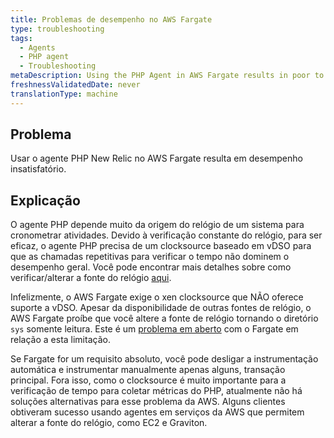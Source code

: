 ```yaml
---
title: Problemas de desempenho no AWS Fargate
type: troubleshooting
tags:
  - Agents
  - PHP agent
  - Troubleshooting
metaDescription: Using the PHP Agent in AWS Fargate results in poor to unacceptable performance due to the clocksource.
freshnessValidatedDate: never
translationType: machine
---
```


## Problema

Usar o agente PHP New Relic no AWS Fargate resulta em desempenho insatisfatório.

## Explicação

O agente PHP depende muito da origem do relógio de um sistema para cronometrar atividades. Devido à verificação constante do relógio, para ser eficaz, o agente PHP precisa de um clocksource baseado em vDSO para que as chamadas repetitivas para verificar o tempo não dominem o desempenho geral. Você pode encontrar mais detalhes sobre como verificar/alterar a fonte do relógio [aqui](https://discuss.newrelic.com/t/relic-solution-php-agent-cpu-overhead-tips/70182).

Infelizmente, o AWS Fargate exige o xen clocksource que NÃO oferece suporte a vDSO. Apesar da disponibilidade de outras fontes de relógio, o AWS Fargate proíbe que você altere a fonte de relógio tornando o diretório `sys` somente leitura. Este é um [problema em aberto](https://github.com/aws/containers-roadmap/issues/974) com o Fargate em relação a esta limitação.

Se Fargate for um requisito absoluto, você pode desligar a instrumentação automática e instrumentar manualmente apenas alguns, transação principal. Fora isso, como o clocksource é muito importante para a verificação de tempo para coletar métricas do PHP, atualmente não há soluções alternativas para esse problema da AWS. Alguns clientes obtiveram sucesso usando agentes em serviços da AWS que permitem alterar a fonte do relógio, como EC2 e Graviton.
